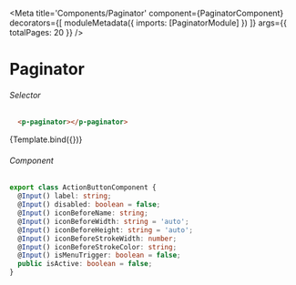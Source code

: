 
<Meta title='Components/Paginator'
  component={PaginatorComponent}
  decorators={[
    moduleMetadata({
      imports: [PaginatorModule]
    })
  ]}
  args={{
    totalPages: 20
  }}
/>


# Paginator

###### Selector
```html
  <p-paginator></p-paginator>
```
<Canvas>
  <Story name="Paginator"
    args={{
    }}>
    {Template.bind({})}
  </Story>
</Canvas>

###### Component
```ts
export class ActionButtonComponent {
  @Input() label: string;
  @Input() disabled: boolean = false;
  @Input() iconBeforeName: string;
  @Input() iconBeforeWidth: string = 'auto';
  @Input() iconBeforeHeight: string = 'auto';
  @Input() iconBeforeStrokeWidth: number;
  @Input() iconBeforeStrokeColor: string;
  @Input() isMenuTrigger: boolean = false;
  public isActive: boolean = false;
}
```
